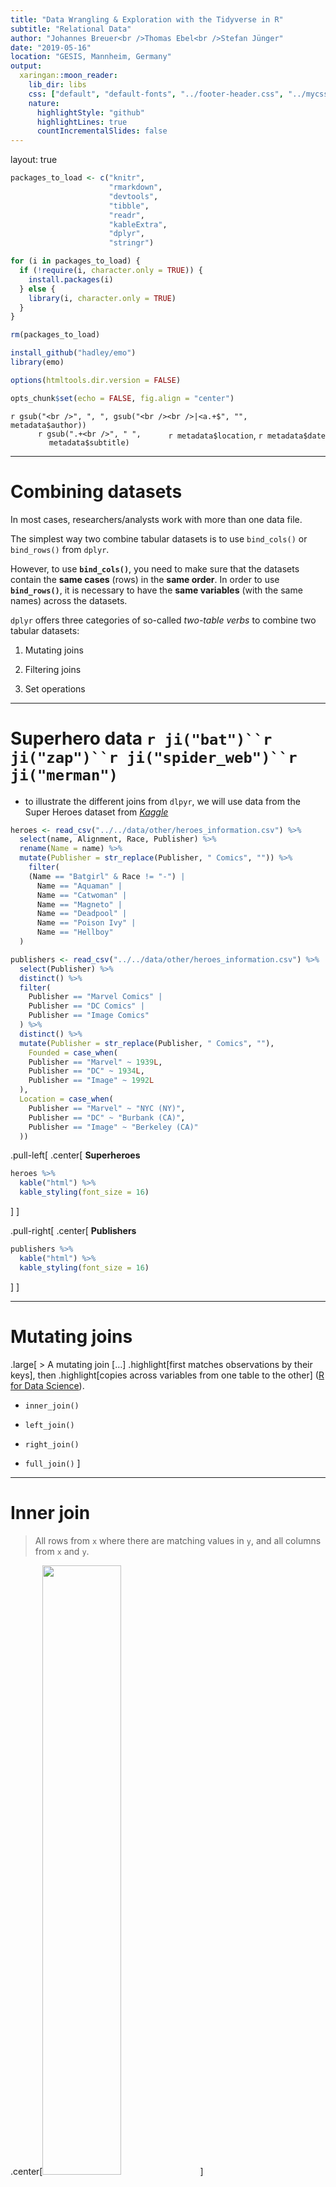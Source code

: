 ```yaml
---
title: "Data Wrangling & Exploration with the Tidyverse in R"
subtitle: "Relational Data"
author: "Johannes Breuer<br />Thomas Ebel<br />Stefan Jünger"
date: "2019-05-16"
location: "GESIS, Mannheim, Germany"
output:
  xaringan::moon_reader:
    lib_dir: libs
    css: ["default", "default-fonts", "../footer-header.css", "../mycss.css"]
    nature:
      highlightStyle: "github"
      highlightLines: true
      countIncrementalSlides: false
---
```

layout: true

```r
packages_to_load <- c("knitr",
                      "rmarkdown",
                      "devtools",
                      "tibble",
                      "readr",
                      "kableExtra",
                      "dplyr",
                      "stringr")

for (i in packages_to_load) {
  if (!require(i, character.only = TRUE)) {
    install.packages(i)
  } else {
    library(i, character.only = TRUE)
  }
}

rm(packages_to_load)

install_github("hadley/emo")
library(emo)

options(htmltools.dir.version = FALSE)

opts_chunk$set(echo = FALSE, fig.align = "center")
```

<div class="my-footer">
  <div style="float: left;"><span>`r gsub("<br />", ", ", gsub("<br /><br />|<a.+$", "", metadata$author))`</span></div>
  <div style="float: right;"><span>`r metadata$location`, `r metadata$date`</span></div>
  <div style="text-align: center;"><span>`r gsub(".+<br />", " ", metadata$subtitle)`</span></div>
</div>

---

# Combining datasets

In most cases, researchers/analysts work with more than one data file.  

The simplest way two combine tabular datasets is to use `bind_cols()` or `bind_rows()` from `dplyr`.  
  
However, to use **`bind_cols()`**, you need to make sure that the datasets contain the **same cases** (rows) in the **same order**. In order to use **`bind_rows()`**, it is necessary to have the **same variables** (with the same names) across the datasets.

`dplyr` offers three categories of so-called *two-table verbs* to combine two tabular datasets:

1. Mutating joins  

2. Filtering joins  

3. Set operations

---

# Superhero data `r ji("bat")``r ji("zap")``r ji("spider_web")``r ji("merman")`

- to illustrate the different joins from `dlpyr`, we will use data from the Super Heroes dataset from [*Kaggle*](https://www.kaggle.com/claudiodavi/superhero-set)

```r
heroes <- read_csv("../../data/other/heroes_information.csv") %>% 
  select(name, Alignment, Race, Publisher) %>% 
  rename(Name = name) %>%
  mutate(Publisher = str_replace(Publisher, " Comics", "")) %>%
    filter(
    (Name == "Batgirl" & Race != "-") |
      Name == "Aquaman" |
      Name == "Catwoman" |
      Name == "Magneto" |
      Name == "Deadpool" |
      Name == "Poison Ivy" |
      Name == "Hellboy"
  )

publishers <- read_csv("../../data/other/heroes_information.csv") %>% 
  select(Publisher) %>%
  distinct() %>% 
  filter(
    Publisher == "Marvel Comics" |
    Publisher == "DC Comics" |
    Publisher == "Image Comics"
  ) %>% 
  distinct() %>%
  mutate(Publisher = str_replace(Publisher, " Comics", ""),
    Founded = case_when(
    Publisher == "Marvel" ~ 1939L,
    Publisher == "DC" ~ 1934L,
    Publisher == "Image" ~ 1992L
  ),
  Location = case_when(
    Publisher == "Marvel" ~ "NYC (NY)",
    Publisher == "DC" ~ "Burbank (CA)",
    Publisher == "Image" ~ "Berkeley (CA)"
  ))


```

.pull-left[
.center[
**Superheroes**
```r
heroes %>%
  kable("html") %>% 
  kable_styling(font_size = 16)
```
]
]

.pull-right[
.center[
**Publishers**
```r
publishers %>%
  kable("html") %>% 
  kable_styling(font_size = 16)
```
]
]

---

# Mutating joins

.large[
> A mutating join [...] .highlight[first matches observations by their keys], then .highlight[copies across variables from one table to the other] ([R for Data Science](https://r4ds.had.co.nz/relational-data.html#mutating-joins)).

- `inner_join()`  

- `left_join()`  

- `right_join()`  

- `full_join()`
]

---

# Inner join

 > All rows from `x` where there are matching values in `y`, and all columns from `x` and `y`.

.center[<img src="pics/inner-join.gif" width="50%">]

.small[
Animation by [Garrick Aden-Buie](https://github.com/gadenbuie/tidyexplain)
]

---

# Inner join example

.pull-left[
.center[
```r
heroes %>%
  kable("html") %>% 
  kable_styling(font_size = 10)
```
]
]

.pull-right[
.center[
```r
publishers %>%
  kable("html") %>% 
  kable_styling(font_size = 10)
```
]
]
<br>
```r
heroes %>% 
  inner_join(publishers, by = "Publisher")
```

```r
heroes %>% 
  inner_join(publishers, by = "Publisher") %>%
  kable("html") %>% 
  kable_styling(font_size = 10)
```

---

# Left join

> All rows from `x`, and all columns from `x` and `y`. Rows in `x` with no match in `y` will have `NA` values in the new columns.

.center[<img src="pics/left-join.gif" width="50%">]

.small[
Animation by [Garrick Aden-Buie](https://github.com/gadenbuie/tidyexplain)
]

---

# Left join example

.pull-left[
.center[
```r
heroes %>%
  kable("html") %>% 
  kable_styling(font_size = 10)
```
]
]

.pull-right[
.center[
```r
publishers %>%
  kable("html") %>% 
  kable_styling(font_size = 10)
```
]
]
<br>
```r
heroes %>% 
  left_join(publishers, by = "Publisher")
```

```r
heroes %>% 
  left_join(publishers, by = "Publisher") %>%
  kable("html") %>% 
  kable_styling(font_size = 10)
```

---

# Right join

> All rows from y, and all columns from `x` and `y`. Rows in `y` with no match in `x` will have `NA` values in the new columns.

.center[<img src="pics/right-join.gif" width="50%">]

.small[
Animation by [Garrick Aden-Buie](https://github.com/gadenbuie/tidyexplain)
]

---

# Right join example

.pull-left[
.center[
```r
heroes %>%
  kable("html") %>% 
  kable_styling(font_size = 10)
```
]
]

.pull-right[
.center[
```r
publishers %>%
  kable("html") %>% 
  kable_styling(font_size = 10)
```
]
]
<br>
```r
heroes %>% 
  right_join(publishers, by = "Publisher")
```

```r
heroes %>% 
  right_join(publishers, by = "Publisher") %>%
  kable("html") %>% 
  kable_styling(font_size = 10)
```

---

# Full join

> All rows and all columns from both `x` and `y`. Where there are not matching values, returns `NA` for the one missing.

.center[<img src="pics/full-join.gif" width="50%">]

.small[
Animation by [Garrick Aden-Buie](https://github.com/gadenbuie/tidyexplain)
]

---

# Full join example

.pull-left[
.center[
```r
heroes %>%
  kable("html") %>% 
  kable_styling(font_size = 10)
```
]
]

.pull-right[
.center[
```r
publishers %>%
  kable("html") %>% 
  kable_styling(font_size = 10)
```
]
]
<br>
```r
heroes %>% 
  full_join(publishers, by = "Publisher")
```

```r
heroes %>% 
  full_join(publishers, by = "Publisher") %>%
  kable("html") %>% 
  kable_styling(font_size = 9)
```

---

# Filtering joins

.large[
> Filtering joins .highlight[match observations in the same way as mutating joins], but .highlight[affect the observations, not the variables] ([R for Data Science](https://r4ds.had.co.nz/relational-data.html#filtering-joins)).

- `semi_join()`  

- `anti_join()`
]

---

# Semi join

> All rows from `x` where there are matching values in `y`, keeping just columns from `x`.

.center[<img src="pics/semi-join.gif" width="50%">]

.small[
Animation by [Garrick Aden-Buie](https://github.com/gadenbuie/tidyexplain)
]

---

# Semi join example

.pull-left[
.center[
```r
heroes %>%
  kable("html") %>% 
  kable_styling(font_size = 10)
```
]
]

.pull-right[
.center[
```r
publishers %>%
  kable("html") %>% 
  kable_styling(font_size = 10)
```
]
]
<br>
```r
heroes %>% 
  semi_join(publishers, by = "Publisher")
```

```r
heroes %>% 
  semi_join(publishers, by = "Publisher") %>%
  kable("html") %>% 
  kable_styling(font_size = 10)
```

---

# Anti join

> All rows from `x` where there are not matching values in `y`, keeping just columns from `x`.

.center[<img src="pics/anti-join.gif" width="50%">]

.small[
Animation by [Garrick Aden-Buie](https://github.com/gadenbuie/tidyexplain)
]

---

# Anti join example

.pull-left[
.center[
```r
heroes %>%
  kable("html") %>% 
  kable_styling(font_size = 10)
```
]
]

.pull-right[
.center[
```r
publishers %>%
  kable("html") %>% 
  kable_styling(font_size = 10)
```
]
]
<br>
```r
heroes %>% 
  anti_join(publishers, by = "Publisher")
```

```r
heroes %>% 
  anti_join(publishers, by = "Publisher") %>%
  kable("html") %>% 
  kable_styling(font_size = 10)
```

---

# Set operations

.large[
> These operations .highlight[work with a complete row, comparing the values of every variable]. These .highlight[expect the x and y inputs to have the same variables], and treat the observations like sets ([R for Data Science](https://r4ds.had.co.nz/relational-data.html#set-operations)).

- `union()`  

- `union_all()` 

- `intersect()` 

- `setdiff()`
]

---

# Union

> All unique rows from `x` and `y`.

.pull-left[
.center[<img src="pics/union.gif">]
.small[Animation by [Garrick Aden-Buie](https://github.com/gadenbuie/tidyexplain)]
]

.pull-right[
.center[
`union(x, y)`  

<img src="pics/venn_union.png" width="80%">
]
]

---

# Union all

> All rows from `x` and `y`, keeping duplicates.

.center[<img src="pics/union-all.gif" width="50%">]

.small[
Animation by [Garrick Aden-Buie](https://github.com/gadenbuie/tidyexplain)
]

---

# Intersection

> Common rows in both `x` and `y`, keeping just unique rows.

.pull-left[
.center[<img src="pics/intersect.gif">]
.small[Animation by [Garrick Aden-Buie](https://github.com/gadenbuie/tidyexplain)]
]

.pull-right[
.center[
`intersect(x, y)`  

<img src="pics/venn_intersect.png" width="80%">
]
]

---

# Set difference

> All rows from `x` which are not also rows in `y`, keeping just unique rows.

.pull-left[
.center[<img src="pics/setdiff.gif">]
.small[Animation by [Garrick Aden-Buie](https://github.com/gadenbuie/tidyexplain)]
]

.pull-right[
.center[
`setdiff(x, y)`  

<img src="pics/venn_setdiff.png" width="80%">
]
]

---

class: center, middle

# [Exercise](https://github.com/jobreu/tidyverse-workshop-gesis-2019/blob/master/exercises/B2_RelationalData_exercises_question.html) time `r ji("weight_lifting_woman")``r ji("muscle")``r ji("running_man")``r ji("biking_man")`

## [Solutions](https://github.com/jobreu/tidyverse-workshop-gesis-2019/blob/master/solutions/B2_RelationalData_exercises_solution.html)